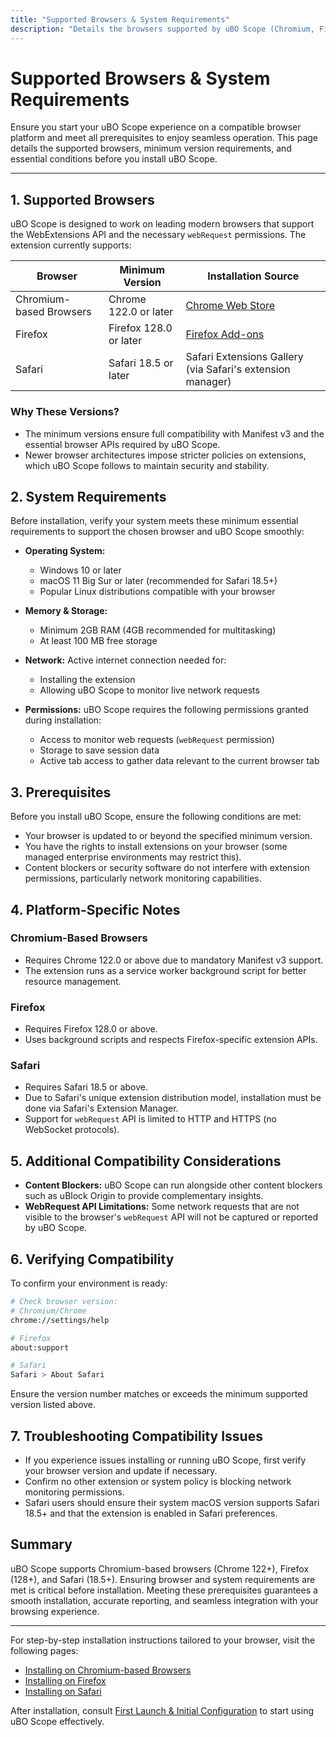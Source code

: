 ```yaml
---
title: "Supported Browsers & System Requirements"
description: "Details the browsers supported by uBO Scope (Chromium, Firefox, Safari), minimum version requirements, and any other prerequisites needed before installation. This ensures users start on compatible platforms and have expectations properly set."
---
```


# Supported Browsers & System Requirements

Ensure you start your uBO Scope experience on a compatible browser platform and meet all prerequisites to enjoy seamless operation. This page details the supported browsers, minimum version requirements, and essential conditions before you install uBO Scope.

---

## 1. Supported Browsers

uBO Scope is designed to work on leading modern browsers that support the WebExtensions API and the necessary `webRequest` permissions. The extension currently supports:

| Browser               | Minimum Version         | Installation Source                                     |
|-----------------------|------------------------|---------------------------------------------------------|
| Chromium-based Browsers| Chrome 122.0 or later   | [Chrome Web Store](https://chromewebstore.google.com/detail/ubo-scope/bbdpgcaljkaaigfcomhidmneffjjjfgp) |
| Firefox               | Firefox 128.0 or later  | [Firefox Add-ons](https://addons.mozilla.org/firefox/addon/ubo-scope/)                  |
| Safari                | Safari 18.5 or later    | Safari Extensions Gallery (via Safari's extension manager)                            |


### Why These Versions?

- The minimum versions ensure full compatibility with Manifest v3 and the essential browser APIs required by uBO Scope.
- Newer browser architectures impose stricter policies on extensions, which uBO Scope follows to maintain security and stability.


## 2. System Requirements

Before installation, verify your system meets these minimum essential requirements to support the chosen browser and uBO Scope smoothly:

- **Operating System:**
  - Windows 10 or later
  - macOS 11 Big Sur or later (recommended for Safari 18.5+)
  - Popular Linux distributions compatible with your browser

- **Memory & Storage:**
  - Minimum 2GB RAM (4GB recommended for multitasking)
  - At least 100 MB free storage

- **Network:** Active internet connection needed for:
  - Installing the extension
  - Allowing uBO Scope to monitor live network requests

- **Permissions:** uBO Scope requires the following permissions granted during installation:
  - Access to monitor web requests (`webRequest` permission)
  - Storage to save session data
  - Active tab access to gather data relevant to the current browser tab


## 3. Prerequisites

Before you install uBO Scope, ensure the following conditions are met:

- Your browser is updated to or beyond the specified minimum version.
- You have the rights to install extensions on your browser (some managed enterprise environments may restrict this).
- Content blockers or security software do not interfere with extension permissions, particularly network monitoring capabilities.


## 4. Platform-Specific Notes

### Chromium-Based Browsers

- Requires Chrome 122.0 or above due to mandatory Manifest v3 support.
- The extension runs as a service worker background script for better resource management.


### Firefox

- Requires Firefox 128.0 or above.
- Uses background scripts and respects Firefox-specific extension APIs.


### Safari

- Requires Safari 18.5 or above.
- Due to Safari's unique extension distribution model, installation must be done via Safari's Extension Manager.
- Support for `webRequest` API is limited to HTTP and HTTPS (no WebSocket protocols).


## 5. Additional Compatibility Considerations

- **Content Blockers:** uBO Scope can run alongside other content blockers such as uBlock Origin to provide complementary insights.
- **WebRequest API Limitations:** Some network requests that are not visible to the browser's `webRequest` API will not be captured or reported by uBO Scope.


## 6. Verifying Compatibility

To confirm your environment is ready:

```bash
# Check browser version:
# Chromium/Chrome
chrome://settings/help

# Firefox
about:support

# Safari
Safari > About Safari
```

Ensure the version number matches or exceeds the minimum supported version listed above.


## 7. Troubleshooting Compatibility Issues

<Tip>

- If you experience issues installing or running uBO Scope, first verify your browser version and update if necessary.
- Confirm no other extension or system policy is blocking network monitoring permissions.
- Safari users should ensure their system macOS version supports Safari 18.5+ and that the extension is enabled in Safari preferences.

</Tip>


## Summary

uBO Scope supports Chromium-based browsers (Chrome 122+), Firefox (128+), and Safari (18.5+). Ensuring browser and system requirements are met is critical before installation. Meeting these prerequisites guarantees a smooth installation, accurate reporting, and seamless integration with your browsing experience.

---

For step-by-step installation instructions tailored to your browser, visit the following pages:

- [Installing on Chromium-based Browsers](/getting-started/installation-and-setup/install-on-chromium)
- [Installing on Firefox](/getting-started/installation-and-setup/install-on-firefox)
- [Installing on Safari](/getting-started/installation-and-setup/install-on-safari)

After installation, consult [First Launch & Initial Configuration](/getting-started/installation-and-setup/first-launch-setup) to start using uBO Scope effectively.